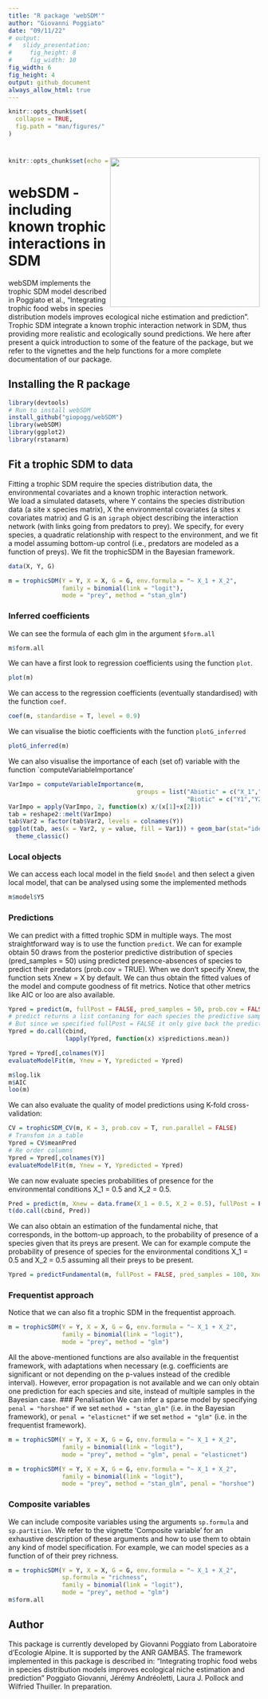 ```yaml
---
title: "R package 'webSDM'"
author: "Giovanni Poggiato"
date: "09/11/22"
# output: 
#   slidy_presentation: 
#     fig_height: 8
#     fig_width: 10
fig_width: 6 
fig_height: 4 
output: github_document
always_allow_html: true
---
```


```r
knitr::opts_chunk$set(
  collapse = TRUE,
  fig.path = "man/figures/"
)
```
# <img src="man/figures/logo_webSDM.png" align="right" width="300px"/>
```r
knitr::opts_chunk$set(echo = TRUE)
```

# webSDM - including known trophic interactions in SDM

webSDM implements the trophic SDM model described in Poggiato et al., "Integrating trophic food webs in species distribution models improves ecological niche estimation and prediction". Trophic SDM integrate a known trophic interaction network in SDM, thus providing more realistic and ecologically sound predictions. We here after present a quick introduction to some of the feature of the package, but we refer to the vignettes and the help functions for a more complete documentation of our package.

## Installing the R package

```r
library(devtools)
# Run to install webSDM
install_github("giopogg/webSDM")
library(webSDM)
library(ggplot2)
library(rstanarm)
```

## Fit a trophic SDM to data

Fitting a trophic SDM require the species distribution data, the environmental covariates and a known trophic interaction network.  
We load a simulated datasets, where Y contains the species distribution data (a site x species matrix), X the environmental covariates (a sites x covariates matrix) and G is an `igraph` object describing the interaction network (with links going from predators to prey). We specify, for every species, a quadratic relationship with respect to the environment, and we fit a model assuming bottom-up control (i.e., predators are modeled as a function of preys). We fit the trophicSDM in the Bayesian framework.
```r
data(X, Y, G)

m = trophicSDM(Y = Y, X = X, G = G, env.formula = "~ X_1 + X_2",
               family = binomial(link = "logit"),
               mode = "prey", method = "stan_glm")
```
### Inferred coefficients
We can see the formula of each glm in the argument `$form.all`
```r
m$form.all
```

We can have a first look to regression coefficients using the function `plot`.
```r
plot(m)
```

We can access to the regression coefficients (eventually standardised) with the function `coef`.
``` r
coef(m, standardise = T, level = 0.9)
```

We can visualise the biotic coefficients with the function `plotG_inferred`
```r
plotG_inferred(m)
```

We can also visualise the importance of each (set of) variable with the function `computeVariableImportance'
```r
VarImpo = computeVariableImportance(m, 
                                    groups = list("Abiotic" = c("X_1","X_2"),
                                                  "Biotic" = c("Y1","Y2", "Y3", "Y4", "Y5", "Y6")))
VarImpo = apply(VarImpo, 2, function(x) x/(x[1]+x[2]))
tab = reshape2::melt(VarImpo)
tab$Var2 = factor(tab$Var2, levels = colnames(Y))
ggplot(tab, aes(x = Var2, y = value, fill = Var1)) + geom_bar(stat="identity") +
  theme_classic()
```

### Local objects
We can access each local model in the field `$model` and then select a given local model, that can be analysed using some the implemented methods
```r
m$model$Y5
```
### Predictions
We can predict with a fitted trophic SDM in multiple ways. The most straightforward way is to use the function `predict`.  We can for example obtain 50 draws from the posterior predictive distribution of species (pred_samples = 50) using predicted presence-absences of species to predict their predators (prob.cov = TRUE). When we don't specify Xnew, the function sets Xnew = X by default. We can thus obtain the fitted values of the model and compute goodness of fit metrics. Notice that other metrics like AIC or loo are also available. 
```r
Ypred = predict(m, fullPost = FALSE, pred_samples = 50, prob.cov = FALSE)
# predict returns a list contaning for each species the predictive samples at each site
# But since we specified fullPost = FALSE it only give back the predictive mean and quantiles 
Ypred = do.call(cbind,
                lapply(Ypred, function(x) x$predictions.mean))

Ypred = Ypred[,colnames(Y)]
evaluateModelFit(m, Ynew = Y, Ypredicted = Ypred)

m$log.lik
m$AIC
loo(m)
```
We can also evaluate the quality of model predictions using K-fold cross-validation:
```r
CV = trophicSDM_CV(m, K = 3, prob.cov = T, run.parallel = FALSE)
# Transfom in a table
Ypred = CV$meanPred
# Re order columns
Ypred = Ypred[,colnames(Y)]
evaluateModelFit(m, Ynew = Y, Ypredicted = Ypred)


```
We can now evaluate species probabilities of presence for the environmental conditions X_1 = 0.5 and X_2 = 0.5.
```r
Pred = predict(m, Xnew = data.frame(X_1 = 0.5, X_2 = 0.5), fullPost = F)
t(do.call(cbind, Pred))
```

We can also obtain an estimation of the fundamental niche, that corresponds, in the bottom-up approach, to the probability of presence of a species given that its preys are present. We can for example compute the probability of presence of species for the environmental conditions X_1 = 0.5 and X_2 = 0.5 assuming all their preys to be present.
```r
Ypred = predictFundamental(m, fullPost = FALSE, pred_samples = 100, Xnew = data.frame(X_1 = 0.5, X_2 = 0.5))
```

### Frequentist approach
Notice that we can also fit a trophic SDM in the frequentist approach.
```r
m = trophicSDM(Y = Y, X = X, G = G, env.formula = "~ X_1 + X_2",
               family = binomial(link = "logit"),
               mode = "prey", method = "glm")
```
All the above-mentioned functions are also available in the frequentist framework, with adaptations when necessary (e.g. coefficients are significant or not depending on the p-values instead of the credible interval). However, error propagation is not available and we can only obtain one prediction for each species and site, instead of multiple samples in the Bayesian case.
### Penalisation
We can infer a sparse model by specifying `penal = "horshoe"` if we set `method = "stan_glm"` (i.e. in the Bayesian framework), or `penal = "elasticnet"` if we set `method = "glm"` (i.e. in the frequentist framework).
```r
m = trophicSDM(Y = Y, X = X, G = G, env.formula = "~ X_1 + X_2",
               family = binomial(link = "logit"),
               mode = "prey", method = "glm", penal = "elasticnet")

m = trophicSDM(Y = Y, X = X, G = G, env.formula = "~ X_1 + X_2",
               family = binomial(link = "logit"),
               mode = "prey", method = "stan_glm", penal = "horshoe")
```
### Composite variables
We can include composite variables using the arguments `sp.formula` and `sp.partition`. We refer to the vignette 'Composite variable' for an exhaustive description of these arguments and how to use them to obtain any kind of model specification. For example, we can model species as a function of of their prey richness.
```r
m = trophicSDM(Y = Y, X = X, G = G, env.formula = "~ X_1 + X_2",
               sp.formula = "richness",
               family = binomial(link = "logit"),
               mode = "prey", method = "glm")
m$form.all
```
## Author
This package is currently developed by Giovanni Poggiato from Laboratoire d’Ecologie Alpine. It is supported by the ANR GAMBAS. The framework implemented in this package is described in: "Integrating trophic food webs in species distribution models improves ecological niche estimation and prediction" Poggiato Giovanni, Jérémy Andréoletti, Laura J. Pollock and Wilfried Thuiller. In preparation.